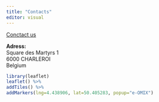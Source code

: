 ```yaml
---
title: "Contacts"
editor: visual
---
```


[Conctact us](mailto:contact@eomix.be?subject=Contact "Contact")

**Adress:**\
Square des Martyrs 1\
6000 CHARLEROI\
Belgium

```r
library(leaflet)
leaflet() %>%
addTiles() %>% 
addMarkers(lng=4.438906, lat=50.405283, popup="e-OMIX")
```
